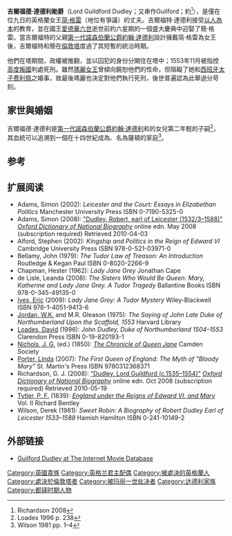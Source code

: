 {{expand|time=2014-12-13T15:36:50+00:00}}
{{Infobox royalty
| name                      =吉爾福德·達德利勛爵<br>Lord Guildford Dudley
| image                     =Guildford Dudley.jpg
| alt                       =
| caption                   =
| birth_name                =
| birth_date                =約1535年
| birth_place               =
| death_date                ={{death date and age|1554|2|12|1535|1|1}}
| death_place               =[[倫敦|倫敦]][[塔丘|塔丘]]
| death_cause               =[[斬首|斬首]]
| body_discovered           =
| place of burial           ={{Link-en|鎖鏈中的聖彼得皇家禮拜堂|Church of St Peter ad Vincula}}
| spouse                    =[[简·格雷|简·格雷]] （1553年5月15日結婚）
| succession = [[英格兰君主配偶列表|英格蘭君主配偶]]
| reign = 1553年7月10日-1553年7月19日
| predecessor = [[凯瑟琳·帕尔|凯瑟琳·帕尔]]
| successor = [[腓力二世_(西班牙)|西班牙的费利佩二世]]
| house = {{le|格雷王朝|House of Grey}}
| father = [[第一代諾森伯蘭公爵約翰·達德利|第一代諾森伯蘭公爵約翰·達德利]]
| mother = {{link-en|簡·達德利，諾森博蘭公爵夫人|Jane Dudley, Duchess of Northumberland|簡·達德利}}
|}}

'''吉爾福德·達德利勛爵'''（Lord Guildford Dudley；又串作Guilford；約{{bd|1535年||1554年|2月12日}}<ref>Richardson 2008</ref>），是僅在位九日的英格蘭女王[[简·格雷|简·格雷]]（地位有爭議）的丈夫。吉爾福特·達德利接受[[文藝復興人文主義|以人為本]]的教育，並在國王[[愛德華六世|愛德華六世]]逝世前約六星期的一個盛大慶典中迎娶了簡·格雷。當吉爾福特的父親[[第一代諾森伯蘭公爵約翰·達德利|第一代諾森伯蘭公爵約翰·達德利]]設計擁戴简·格雷為女王後，吉爾福特和簡在[[倫敦塔|倫敦塔]]度過了其短暫的統治時期。

他們在塔期間，政權被推翻，並以囚犯的身份分開住在塔中；1553年11月被指控[[高度叛國|高度叛國]]判處死刑。雖然[[玛丽一世_(英格兰)|瑪麗女王]]曾傾向饒恕他們的性命，但{{link-en|怀亚特叛乱|Wyatt's rebellion|托马斯·怀亚特的叛乱}}阻礙了她和[[腓力二世_(西班牙)|西班牙太子费利佩]]之婚事，故最後瑪麗也決定對他們執行死刑，後世普遍認為此舉過分苛刻。

==家世與婚姻==
吉爾福德·達德利是[[第一代諾森伯蘭公爵約翰·達德利|第一代諾森伯蘭公爵約翰·達德利]]和{{link-en|愛德華·吉爾福特|Edward Guildford}}的女兒{{link-en|簡·達德利，諾森博蘭公爵夫人|Jane Dudley, Duchess of Northumberland|簡}}第二年輕的子嗣<ref name="Loades p. 238">Loades 1996 p. 238</ref>，其血統可以追溯到一個在十四世紀成為{{link-en|達德利男爵|Baron Dudley|達德利城堡領主}}、名為薩頓的家庭<ref>Wilson 1981 pp. 1–4</ref>。

== 参考 ==
{{Reflist|2}}

== 扩展阅读 ==
*Adams, Simon (2002): ''Leicester and the Court: Essays in Elizabethan Politics'' Manchester University Press ISBN 0-7190-5325-0
*Adams, Simon (2008): [http://www.oxforddnb.com/view/article/8160 "Dudley, Robert, earl of Leicester (1532/3–1588)"]{{Wayback|url=http://www.oxforddnb.com/view/article/8160 |date=20150924162056 }} ''[[牛津國家人物傳記大辭典|Oxford Dictionary of National Biography]]'' online edn. May 2008 (subscription required) Retrieved 2010-04-03
*Alford, Stephen (2002): ''Kingship and Politics in the Reign of Edward VI'' Cambridge University Press ISBN 978-0-521-03971-0
*Bellamy, John (1979): ''The Tudor Law of Treason: An Introduction'' Routledge & Kegan Paul ISBN 0-8020-2266-9
*Chapman, Hester (1962): ''Lady Jane Grey'' Jonathan Cape
*de Lisle, Leanda (2008): ''The Sisters Who Would Be Queen: Mary, Katherine and Lady Jane Grey. A Tudor Tragedy'' Ballantine Books ISBN 978-0-345-49135-0
*[[Eric_Ives|Ives, Eric]] (2009): ''Lady Jane Grey: A Tudor Mystery'' Wiley-Blackwell ISBN 978-1-4051-9413-6
*[[Wilbur_Kitchener_Jordan|Jordan, W.K.]] and M.R. Gleason (1975): ''The Saying of John Late Duke of Northumberland Upon the Scaffold, 1553'' Harvard Library {{LCCN|75015032}}
*[[David_Loades|Loades, David]] (1996): ''John Dudley, Duke of Northumberland 1504–1553'' Clarendon Press ISBN 0-19-820193-1
*[[John_Gough_Nichols|Nichols, J. G.]] (ed.) (1850): [http://www.archive.org/details/chronicleofqueen00nichuoft ''The Chronicle of Queen Jane''] Camden Society
*[[Linda_Porter_(historian)|Porter, Linda]] (2007): ''The First Queen of England: The Myth of "Bloody Mary"'' St. Martin's Press ISBN 9780312368371
*Richardson, G. J. (2008): [http://www.oxforddnb.com/view/article/8149 "Dudley, Lord Guildford (c.1535–1554)"]{{Wayback|url=http://www.oxforddnb.com/view/article/8149 |date=20160305144511 }} ''[[牛津國家人物傳記大辭典|Oxford Dictionary of National Biography]]'' online edn. Oct 2008 (subscription required) Retrieved 2010-05-19
*[[Patrick_Fraser_Tytler|Tytler, P. F.]] (1839): [http://www.archive.org/details/englandunderreig02tytluoft ''England under the Reigns of Edward VI. and Mary''] Vol. II Richard Bentley
*Wilson, Derek (1981): ''Sweet Robin: A Biography of Robert Dudley Earl of Leicester 1533–1588'' Hamish Hamilton ISBN 0-241-10149-2

== 外部链接 ==
* [http://www.imdb.com/character/ch0034668/ Guilford Dudley at The Internet Movie Database] {{Wayback|url=http://www.imdb.com/character/ch0034668/ |date=20150924144018 }}

{{英格蘭君主配偶}}

[[Category:英國貴族|Category:英國貴族]]
[[Category:英格兰君主配偶|Category:英格兰君主配偶]]
[[Category:被處決的英格蘭人|Category:被處決的英格蘭人]]
[[Category:處決於倫敦塔者|Category:處決於倫敦塔者]]
[[Category:被玛丽一世处决者|Category:被玛丽一世处决者]]
[[Category:达德利家族|Category:达德利家族]]
[[Category:都铎时期人物|Category:都铎时期人物]]